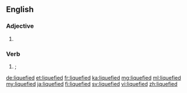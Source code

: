 ==English==

===Adjective===
{{en-adj}}

# {{alternative spelling of|liquified|lang=en}}

===Verb===
{{head|en|verb form}}

# {{en-past of|liquefy}}; {{alternative spelling of|liquified|lang=en}}

[[de:liquefied]]
[[et:liquefied]]
[[fr:liquefied]]
[[ka:liquefied]]
[[mg:liquefied]]
[[ml:liquefied]]
[[my:liquefied]]
[[ja:liquefied]]
[[fi:liquefied]]
[[sv:liquefied]]
[[vi:liquefied]]
[[zh:liquefied]]